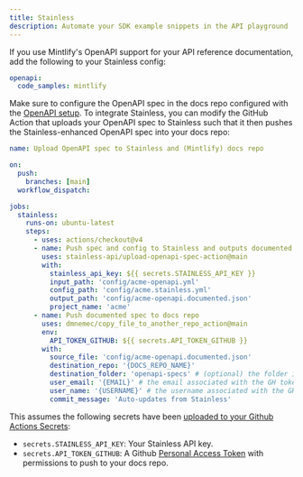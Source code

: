 ```yaml
---
title: Stainless
description: Automate your SDK example snippets in the API playground
---
```


If you use Mintlify's OpenAPI support for your API reference documentation, add the following to your Stainless config:

```yaml
openapi:
  code_samples: mintlify
```

Make sure to configure the OpenAPI spec in the docs repo configured with the [OpenAPI setup](/api-playground/openapi/setup#in-the-repo). To integrate Stainless, you can modify the GitHub Action that uploads your OpenAPI spec to Stainless such that it then pushes the Stainless-enhanced OpenAPI spec into your docs repo:


```yaml
name: Upload OpenAPI spec to Stainless and (Mintlify) docs repo

on:
  push:
    branches: [main]
  workflow_dispatch:

jobs:
  stainless:
    runs-on: ubuntu-latest
    steps:
      - uses: actions/checkout@v4
      - name: Push spec and config to Stainless and outputs documented spec
        uses: stainless-api/upload-openapi-spec-action@main
        with:
          stainless_api_key: ${{ secrets.STAINLESS_API_KEY }}
          input_path: 'config/acme-openapi.yml'
          config_path: 'config/acme.stainless.yml'
          output_path: 'config/acme-openapi.documented.json'
          project_name: 'acme'
      - name: Push documented spec to docs repo
        uses: dmnemec/copy_file_to_another_repo_action@main
        env:
          API_TOKEN_GITHUB: ${{ secrets.API_TOKEN_GITHUB }}
        with:
          source_file: 'config/acme-openapi.documented.json'
          destination_repo: '{DOCS_REPO_NAME}'
          destination_folder: 'openapi-specs' # (optional) the folder in the destination repository to place the file in, if not the root directory
          user_email: '{EMAIL}' # the email associated with the GH token
          user_name: '{USERNAME}' # the username associated with the GH token
          commit_message: 'Auto-updates from Stainless'
```

This assumes the following secrets have been [uploaded to your Github Actions Secrets](https://docs.github.com/en/actions/security-guides/using-secrets-in-github-actions):

- `secrets.STAINLESS_API_KEY`: Your Stainless API key.
- `secrets.API_TOKEN_GITHUB`: A Github [Personal Access Token](https://docs.github.com/en/authentication/keeping-your-account-and-data-secure/managing-your-personal-access-tokens) with permissions to push to your docs repo.